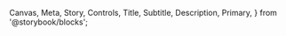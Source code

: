   Canvas,
  Meta,
  Story,
  Controls,
  Title,
  Subtitle,
  Description,
  Primary,
} from '@storybook/blocks';


<Meta of={Stories} />

<Title />

## Component

<Primary />

## Props

<Controls />
